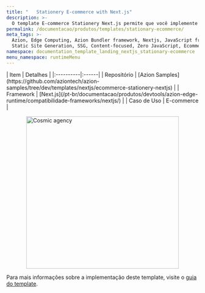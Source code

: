 ```yaml
---
title: "   Stationery E-commerce with Next.js"
description: >-
  O template E-commerce Stationery Next.js permite que você implemente um site de e-commerce baseado em Next.js em poucos passos, diretamente no edge. Ele inclui componentes e ferramentas para adicionar funcionalidades, facilitando o processo de customização.
permalink: /documentacao/produtos/templates/stationary-ecommerce/
meta_tags: >-
  Azion, Edge Computing, Azion Bundler framework, Nextjs, JavaScript frameworks,
  Static Site Generation, SSG, Content-focused, Zero JavaScript, Ecommerce, store
namespace: documentation_template_landing_nextjs_stationary-ecommerce
menu_namespace: runtimeMenu
---
```



<div class="[&_.flex.flex-col]:!gap-4 [&_.flex.flex-col]:md:!gap-8 [&_.flex.flex-col]:2xl:!gap-16">
  <SectionBasicContent
    titleTag="h2"
    description="O template Ecommerce Stationery Next.js permite que você implemente um site de e-commerce baseado em Next.js em poucos passos, diretamente no edge. Ele inclui componentes e ferramentas para adicionar funcionalidades, facilitando o processo de customização."
    buttons={[
      { label: "Deploy template", link: "https://console.azion.com/create/azion-community/ecommerce-stationery-next", outlined: false, icon: "ai ai-azion", iconPos: "left" },
      { label: "Ver demo", link: "https://x4vfq6uv41.map.azionedge.net/", severity: "secondary", target:"_blank" }
    ]}
  />
</div>

<div style="display: flex; gap: 1rem; align-items: center; flex-direction: row; flex-wrap: wrap;">
  <div style="flex: 1; min-width: 300px;">
    | Item | Detalhes |
    |:----------|:------|
    | Repositório | [Azion Samples](https://github.com/aziontech/azion-samples/tree/dev/templates/nextjs/ecommerce-stationery-nextjs) |
    | Framework | [Next.js](/pt-br/documentacao/produtos/devtools/azion-edge-runtime/compatibilidade-frameworks/nextjs/) |
    | Caso de Uso | E-commerce |
  </div>
  <div style="display: flex; justify-content: center; align-items: center; flex: 1; min-width: 300px;">
    <img src="/assets/docs/images/uploads/template-showcase/nextjs/stationary-ecommerce.png" width="400" alt="Cosmic agency" style="max-width: 100%; height: auto;" />
  </div>
</div>

Para mais informações sobre a implementação deste template, visite o [guia do template](/pt-br/documentacao/produtos/guias/next-js-ecommerce-collection/).
